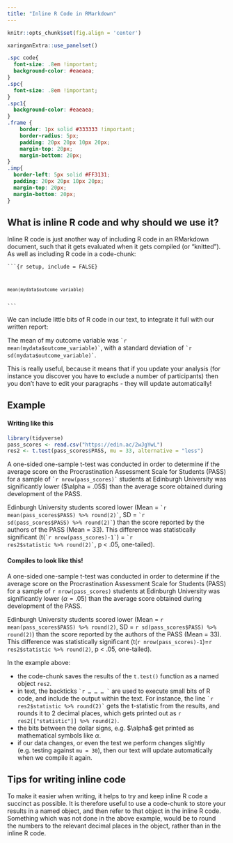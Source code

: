 ---
title: "Inline R Code in RMarkdown"
---

```{r setup, include=FALSE}
knitr::opts_chunk$set(fig.align = 'center')
```

```{r panelset, echo=FALSE}
xaringanExtra::use_panelset()
```

```{css echo=FALSE}
.spc code{
  font-size: .8em !important;
  background-color: #eaeaea;
}
.spc{
  font-size: .8em !important;
}
.spc1{
  background-color: #eaeaea;
}
.frame {
    border: 1px solid #333333 !important; 
    border-radius: 5px; 
    padding: 20px 20px 10px 20px; 
    margin-top: 20px; 
    margin-bottom: 20px; 
}
.imp{
  border-left: 5px solid #FF3131;
  padding: 20px 20px 10px 20px; 
  margin-top: 20px; 
  margin-bottom: 20px; 
}
```

## What is inline R code and why should we use it?

Inline R code is just another way of including R code in an RMarkdown document, such that it gets evaluated when it gets compiled (or "knitted"). As well as including R code in a code-chunk:

<div class="spc1"><code>&grave;&grave;&grave;{r setup, include = FALSE}
```
mean(mydata$outcome_variable)
```
&grave;&grave;&grave;</code></div>

We can include little bits of R code in our text, to integrate it full with our written report:
  
The mean of my outcome variable was <code>&grave;r mean(mydata\$outcome_variable)&grave;</code>, with a standard deviation of <code>&grave;r sd(mydata\$outcome_variable)&grave;</code>. 

This is really useful, because it means that if you update your analysis (for instance you discover you have to exclude a number of participants) then you don't have to edit your paragraphs - they will update automatically!  


## Example

::: {.panelset}

::: {.panel}
#### Writing like this 

```{r}
library(tidyverse)
pass_scores <- read.csv("https://edin.ac/2wJgYwL") 
res2 <- t.test(pass_scores$PASS, mu = 33, alternative = "less")
```

<div class="spc">
A one-sided one-sample t-test was conducted in order to determine if the average score on the Procrastination Assessment Scale for Students (PASS) for a sample of <code>&grave;r nrow(pass_scores)&grave;</code> students at Edinburgh University was significantly lower (\$\\alpha = .05\$) than the average score obtained during development of the PASS. 

Edinburgh University students scored lower (Mean = <code>&grave;r mean(pass_scores\$PASS) %>% round(2)&grave;</code>, SD = <code>&grave;r sd(pass_scores\$PASS) %>% round(2)&grave;</code>) than the score reported by the authors of the PASS (Mean = 33). This difference was statistically significant (t(<code>&grave;r nrow(pass_scores)-1&grave;</code>) = <code>&grave;r res2$statistic %>% round(2)&grave;</code>, p < .05, one-tailed).  
</div>

:::

::: {.panel}
#### Compiles to look like this!  

A one-sided one-sample t-test was conducted in order to determine if the average score on the Procrastination Assessment Scale for Students (PASS) for a sample of `r nrow(pass_scores)` students at Edinburgh University was significantly lower ($\alpha = .05$) than the average score obtained during development of the PASS. 

Edinburgh University students scored lower (Mean = `r mean(pass_scores$PASS) %>% round(2)`, SD = `r sd(pass_scores$PASS) %>% round(2)`) than the score reported by the authors of the PASS (Mean = 33). This difference was statistically significant (t(`r nrow(pass_scores)-1`)=`r res2$statistic %>% round(2)`, p < .05, one-tailed).  

:::

:::

In the example above:

- the code-chunk saves the results of the `t.test()` function as a named object `res2`.
- in text, the backticks <code>&grave;r ... ... ... &grave;</code> are used to execute small bits of R code, and include the output within the text. For instance, the line <code>&grave;r res2\$statistic %>% round(2)&grave;</code> gets the t-statistic from the results, and rounds it to 2 decimal places, which gets printed out as `r res2[["statistic"]] %>% round(2)`. 
- the bits between the dollar signs, e.g. \$\\alpha\$ get printed as mathematical symbols like $\alpha$. 
- if our data changes, or even the test we perform changes slightly (e.g. testing against `mu = 30`), then our text will update automatically when we compile it again.



## Tips for writing inline code

To make it easier when writing, it helps to try and keep inline R code a succinct as possible. It is therefore useful to use a code-chunk to store your results in a named object, and then refer to that object in the inline R code. 
Something which was not done in the above example, would be to round the numbers to the relevant decimal places in the object, rather than in the inline R code. 





